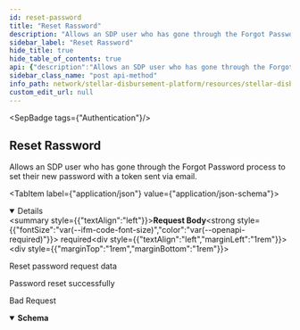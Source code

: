 ```yaml
---
id: reset-password
title: "Reset Rassword"
description: "Allows an SDP user who has gone through the Forgot Password process to set their new password with a token sent via email."
sidebar_label: "Reset Rassword"
hide_title: true
hide_table_of_contents: true
api: {"description":"Allows an SDP user who has gone through the Forgot Password process to set their new password with a token sent via email.","operationId":"resetPassword","tags":["Authentication"],"requestBody":{"content":{"application/json":{"schema":{"type":"object","properties":{"password":{"type":"string","description":"New password for the user"},"reset_token":{"type":"string","description":"Token used to identify a valid password reset request"}},"required":["password","reset_token"]}}},"description":"Reset password request data","required":true},"responses":{"200":{"description":"Password reset successfully"},"400":{"description":"Bad Request","content":{"application/json":{"schema":{"type":"object","properties":{"message":{"type":"string","description":"Details about the error"}}}}}}},"method":"post","path":"/reset-password","securitySchemes":{"BearerAuth":{"type":"apiKey","name":"Authorization","in":"header","description":"JWT used for authentication, signed with an ES256 private key."},"BasicAuth":{"type":"http","scheme":"basic","description":"Basic HTTP Authentication with a base64-encoded string of 'ADMIN_ACCOUNT:ADMIN_API_KEY'."}},"jsonRequestBodyExample":{"password":"string","reset_token":"string"},"info":{"title":"Stellar Disbursement Platform API","version":"","description":"The Stellar Disbursement Platform (SDP) is a tool built for organizations to make bulk payments to a group of recipients over the Stellar network. You can read more about using the SDP [here](https://developers.stellar.org/docs/category/use-the-stellar-disbursement-platform)."},"postman":{"name":"Reset Rassword","description":{"content":"Allows an SDP user who has gone through the Forgot Password process to set their new password with a token sent via email.","type":"text/plain"},"url":{"path":["reset-password"],"host":["{{baseUrl}}"],"query":[],"variable":[]},"header":[{"key":"Content-Type","value":"application/json"},{"key":"Accept","value":"application/json"}],"method":"POST","body":{"mode":"raw","raw":"\"\"","options":{"raw":{"language":"json"}}}}}
sidebar_class_name: "post api-method"
info_path: network/stellar-disbursement-platform/resources/stellar-disbursement-platform-api
custom_edit_url: null
---
```



<SepBadge tags={"Authentication"}/>


## Reset Rassword



Allows an SDP user who has gone through the Forgot Password process to set their new password with a token sent via email.

<MimeTabs><TabItem label={"application/json"} value={"application/json-schema"}><details style={{}} data-collapsed={false} open={true}><summary style={{"textAlign":"left"}}><strong>Request Body</strong><strong style={{"fontSize":"var(--ifm-code-font-size)","color":"var(--openapi-required)"}}> required</strong></summary><div style={{"textAlign":"left","marginLeft":"1rem"}}><div style={{"marginTop":"1rem","marginBottom":"1rem"}}>

Reset password request data

</div></div><ul style={{"marginLeft":"1rem"}}><SchemaItem collapsible={false} name={"password"} required={true} schemaName={"string"} qualifierMessage={undefined} schema={{"type":"string","description":"New password for the user"}}></SchemaItem><SchemaItem collapsible={false} name={"reset_token"} required={true} schemaName={"string"} qualifierMessage={undefined} schema={{"type":"string","description":"Token used to identify a valid password reset request"}}></SchemaItem></ul></details></TabItem></MimeTabs><div><ApiTabs><TabItem label={"200"} value={"200"}><div>

Password reset successfully

</div><div></div></TabItem><TabItem label={"400"} value={"400"}><div>

Bad Request

</div><div><MimeTabs schemaType={"response"}><TabItem label={"application/json"} value={"application/json"}><SchemaTabs><TabItem label={"Schema"} value={"Schema"}><details style={{}} data-collapsed={false} open={true}><summary style={{"textAlign":"left"}}><strong>Schema</strong></summary><div style={{"textAlign":"left","marginLeft":"1rem"}}></div><ul style={{"marginLeft":"1rem"}}><SchemaItem collapsible={false} name={"message"} required={false} schemaName={"string"} qualifierMessage={undefined} schema={{"type":"string","description":"Details about the error"}}></SchemaItem></ul></details></TabItem><TabItem label={"Example (from schema)"} value={"Example (from schema)"}><ResponseSamples responseExample={"{\n  \"message\": \"string\"\n}"} language={"json"}></ResponseSamples></TabItem></SchemaTabs></TabItem></MimeTabs></div></TabItem></ApiTabs></div>
